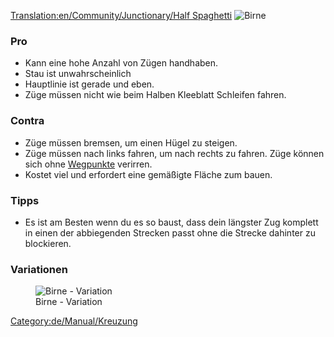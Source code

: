 [[Translation:en/Community/Junctionary/Half Spaghetti]]
{{de/Community/Junctionary/Kreuzungsmenü}}
[[File:en/Community/Junctionary/3way halfspaghetti.png|frame|none|Birne]]

===Pro===
*Kann eine hohe Anzahl von Zügen handhaben. 
*Stau ist unwahrscheinlich
*Hauptlinie ist gerade und eben.
*Züge müssen nicht wie beim Halben Kleeblatt Schleifen fahren. 

===Contra===
*Züge müssen bremsen, um einen Hügel zu steigen. 
*Züge müssen nach links fahren, um nach rechts zu fahren. Züge können sich ohne [[de/Manual/Wegpunkte|Wegpunkte]] verirren.
*Kostet viel und erfordert eine gemäßigte Fläche zum bauen.

===Tipps===
*Es ist am Besten wenn du es so baust, dass dein längster Zug komplett in einen der abbiegenden Strecken passt ohne die Strecke dahinter zu blockieren.

[[Category:de/Manual/Kreuzung]]

===Variationen===

[[File:en/Community/Junctionary/Half spaghetti.jpeg|frame|none|Birne - Variation]]